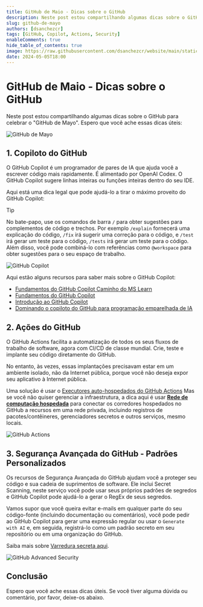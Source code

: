```yaml
---
title: GitHub de Maio - Dicas sobre o GitHub
description: Neste post estou compartilhando algumas dicas sobre o GitHub para celebrar o "GitHub de Maio".
slug: github-de-mayo
authors: [dsanchezcr]
tags: [GitHub, Copilot, Actions, Security]
enableComments: true
hide_table_of_contents: true
image: https://raw.githubusercontent.com/dsanchezcr/website/main/static/img/GitHubdeMayo.png
date: 2024-05-05T18:00
---
```


# GitHub de Maio - Dicas sobre o GitHub

Neste post estou compartilhando algumas dicas sobre o GitHub para celebrar o "GitHub de Mayo". Espero que você ache essas dicas úteis:

<!--truncate-->

![GitHub de Mayo](pathname:///img/GitHubdeMayo.png)

## 1. Copiloto do GitHub

O GitHub Copilot é um programador de pares de IA que ajuda você a escrever código mais rapidamente. É alimentado por OpenAI Codex. O GitHub Copilot sugere linhas inteiras ou funções inteiras dentro do seu IDE.

Aqui está uma dica legal que pode ajudá-lo a tirar o máximo proveito do GitHub Copilot:

> [!TIP]
> No bate-papo, use os comandos de barra `/` para obter sugestões para complementos de código e trechos. Por exemplo `/explain` fornecerá uma explicação do código, `/fix` irá sugerir uma correção para o código, e `/test` irá gerar um teste para o código, `/tests` irá gerar um teste para o código.
> Além disso, você pode combiná-lo com referências como `@workspace` para obter sugestões para o seu espaço de trabalho.

![GitHub Copilot](pathname:///img/GitHubDeMayo/GitHubCopilotTip.jpg)

Aqui estão alguns recursos para saber mais sobre o GitHub Copilot:

*   [Fundamentos do GitHub Copilot Caminho do MS Learn](https://learn.microsoft.com/training/paths/copilot)
*   [Fundamentos do GitHub Copilot](https://resources.github.com/learn/pathways/copilot/essentials/essentials-of-github-copilot)
*   [Introdução ao GitHub Copilot](https://www.youtube.com/playlist?list=PLlrxD0HtieHgr23PS05FIncnih4dH9Na5)
*   [Dominando o copiloto do GitHub para programação emparelhada de IA](https://github.com/microsoft/Mastering-GitHub-Copilot-for-Paired-Programming)

## 2. Ações do GitHub

O GitHub Actions facilita a automatização de todos os seus fluxos de trabalho de software, agora com CI/CD de classe mundial. Crie, teste e implante seu código diretamente do GitHub.

No entanto, às vezes, essas implantações precisavam estar em um ambiente isolado, não da Internet pública, porque você não deseja expor seu aplicativo à Internet pública.

Uma solução é usar o [Executores auto-hospedados do GitHub Actions](https://docs.github.com/en/actions/hosting-your-own-runners/managing-self-hosted-runners/about-self-hosted-runners) Mas se você não quiser gerenciar a infraestrutura, a dica aqui é usar **[Rede de computação hospedada](https://docs.github.com/en/actions/using-github-hosted-runners/connecting-to-a-private-network/about-private-networking-with-github-hosted-runners)** para conectar os corredores hospedados no GitHub a recursos em uma rede privada, incluindo registros de pacotes/contêineres, gerenciadores secretos e outros serviços, mesmo locais.

![GitHub Actions](pathname:///img/GitHubDeMayo/GitHubActionsVnet.jpg)

## 3. Segurança Avançada do GitHub - Padrões Personalizados

Os recursos de Segurança Avançada do GitHub ajudam você a proteger seu código e sua cadeia de suprimentos de software. Ele inclui Secret Scanning, neste serviço você pode usar seus próprios padrões de segredos e GitHub Copilot pode ajudá-lo a gerar o RegEx de seus segredos.

Vamos supor que você queira evitar e-mails em qualquer parte do seu código-fonte (incluindo documentação ou comentários), você pode pedir ao GitHub Copilot para gerar uma expressão regular ou usar o `Generate with AI` e, em seguida, registrá-lo como um padrão secreto em seu repositório ou em uma organização do GitHub.

Saiba mais sobre [Varredura secreta aqui](https://docs.github.com/en/code-security/secret-security/about-secret-scanning).

![GitHub Advanced Security](pathname:///img/GitHubDeMayo/GitHubAdvancedSecurityTip.jpg)

## Conclusão

Espero que você ache essas dicas úteis. Se você tiver alguma dúvida ou comentário, por favor, deixe-os abaixo.